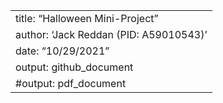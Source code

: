 ---
title: "Halloween Mini-Project"
author: 'Jack Reddan (PID: A59010543)'
date: "10/29/2021"
output: github_document
#output: pdf_document
---